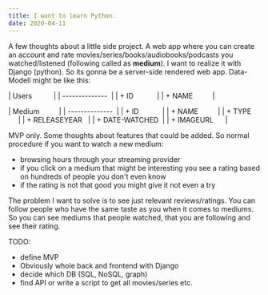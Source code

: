 ```yaml
---
title: I want to learn Python.
date: 2020-04-11
---
```


A few thoughts about a little side project. A web app where you can create an account and rate movies/series/books/audiobooks/podcasts you watched/listened (following called as **medium**).
I want to realize it with Django (python). So its gonna be a server-side rendered web app.
Data-Modell might be like this:

| Users           |
| --------------  |
| + ID            |
| + NAME          |

| Medium          |
| --------------  |
| + ID            |
| + NAME          |
| + TYPE          |
| + RELEASEYEAR   |
| + DATE-WATCHED  |
| + IMAGEURL      |

MVP only. Some thoughts about features that could be added. 
So normal procedure if you want to watch a new medium:
- browsing hours through your streaming provider
- if you click on a medium that might be interesting you see a rating based on hundreds of people you don't even know
- if the rating is not that good you might give it not even a try

The problem I want to solve is to see just relevant reviews/ratings. You can follow people who have the same taste as you when it comes to mediums. 
So you can see mediums that people watched, that you are following and see their rating.

TODO:
- define MVP
- Obviously whole back and frontend with Django
- decide which DB (SQL, NoSQL, graph)
- find API or write a script to get all movies/series etc.